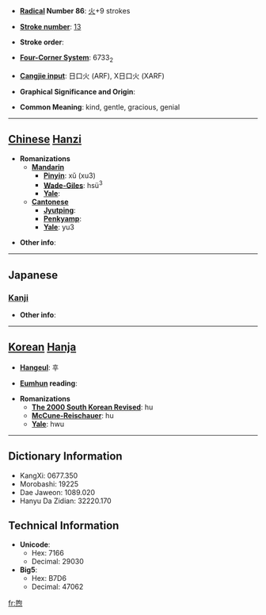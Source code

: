 * '''[[Wiktionary:Chinese radical index| Radical]] Number 86''': [[Wiktionary:Chinese radical index 火|火]]+9 strokes

* '''[[Wiktionary:Chinese total strokes index|Stroke number]]''': [[Wiktionary:Chinese total strokes index 13|13]]

* '''Stroke order''': 

* '''[[Wiktionary:Chinese four corner index|Four-Corner System]]''': 6733<sub>2</sub>

* '''[[Wiktionary:Chinese Cangjie index|Cangjie input]]''': 日口火 (ARF), X日口火 (XARF)

* '''Graphical Significance and Origin''': 

* '''Common Meaning''': kind, gentle, gracious, genial

----

== [[Chinese]] [[Hanzi]] ==

* '''Romanizations'''
** '''[[Mandarin]]'''
*** '''[[Pinyin]]''': xǔ (xu3)
*** '''[[Wade-Giles]]''': hsü<sup>3</sup>
*** '''[[Yale]]''': 
** '''[[Cantonese]]'''
*** '''[[Jyutping]]''':
*** '''[[Penkyamp]]''': 
*** '''[[Yale]]''': yu3

* '''Other info''': 

----

==Japanese==
===[[Kanji]]===
{{kanji|on readings=[[く]] (ku)|kun readings=[[あたためる]] (atatameru)}}

* '''Other info''':  

----

== [[Korean]] [[Hanja]] ==

* '''[[Hangeul]]''': 후

* '''[[Eumhun]] reading''': 

* '''Romanizations'''
** '''[[The 2000 South Korean Revised Romanization|The 2000 South Korean Revised]]''': hu
** '''[[McCune-Reischauer]]''': hu
** '''[[Yale]]''': hwu

----

== Dictionary Information ==

* KangXi: 0677.350
* Morobashi: 19225
* Dae Jaweon: 1089.020
* Hanyu Da Zidian: 32220.170

== Technical Information ==

* '''Unicode''':
** Hex: 7166
** Decimal: 29030
* '''Big5''':
** Hex: B7D6
** Decimal: 47062

[[fr:煦]]